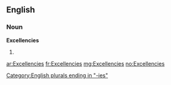 ==English==

===Noun===
'''Excellencies'''

# {{plural of|[[Excellency]]}}

[[Category:English plurals ending in "-ies"]]

[[ar:Excellencies]]
[[fr:Excellencies]]
[[mg:Excellencies]]
[[no:Excellencies]]